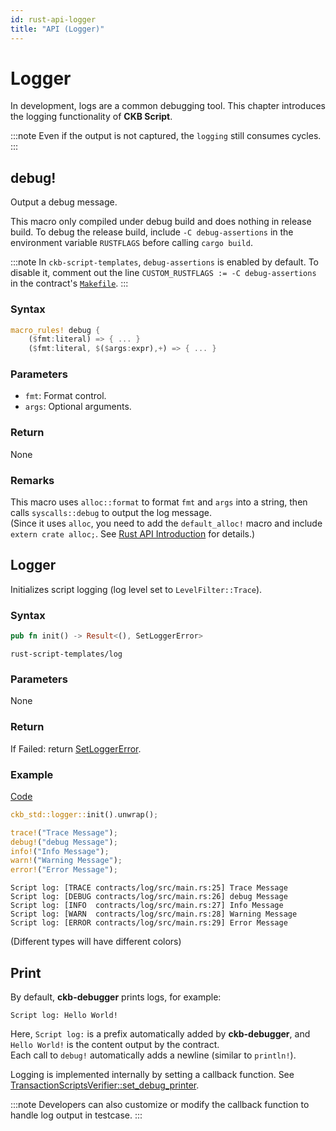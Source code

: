 ```yaml
---
id: rust-api-logger
title: "API (Logger)"
---
```



# Logger

In development, logs are a common debugging tool. This chapter introduces the logging functionality of **CKB Script**.

:::note
Even if the output is not captured, the `logging` still consumes cycles.
:::

## debug!

Output a debug message.

This macro only compiled under debug build and does nothing in release build. To debug the release build, include `-C debug-assertions` in the environment variable `RUSTFLAGS` before calling `cargo build`.

:::note
In `ckb-script-templates`, `debug-assertions` is enabled by default. To disable it, comment out the line `CUSTOM_RUSTFLAGS := -C debug-assertions` in the contract's [`Makefile`](https://github.com/nervosnetwork/docs.nervos.org/blob/v2/examples/rust-script-examples/contracts/log/Makefile#L9).
:::

### Syntax

```rust
macro_rules! debug {
    ($fmt:literal) => { ... }
    ($fmt:literal, $($args:expr),+) => { ... }
```

### Parameters

- `fmt`: Format control.
- `args`: Optional arguments.

### Return

None

### Remarks

This macro uses `alloc::format` to format `fmt` and `args` into a string, then calls `syscalls::debug` to output the log message.  
(Since it uses `alloc`, you need to add the `default_alloc!` macro and include `extern crate alloc;`. See [Rust API Introduction](./rust-api-introduction) for details.)

## Logger

Initializes script logging (log level set to `LevelFilter::Trace`).

### Syntax

```rust
pub fn init() -> Result<(), SetLoggerError>
```

`rust-script-templates/log`

### Parameters

None

### Return

If Failed: return [SetLoggerError](https://docs.rs/log/latest/log/struct.SetLoggerError.html).

### Example

[Code](https://github.com/nervosnetwork/docs.nervos.org/blob/v2/examples/ckb-rust-script/contracts/log/src/main.rs#L25-L29)

```rust
ckb_std::logger::init().unwrap();

trace!("Trace Message");
debug!("debug Message");
info!("Info Message");
warn!("Warning Message");
error!("Error Message");
```

```text
Script log: [TRACE contracts/log/src/main.rs:25] Trace Message
Script log: [DEBUG contracts/log/src/main.rs:26] debug Message
Script log: [INFO  contracts/log/src/main.rs:27] Info Message
Script log: [WARN  contracts/log/src/main.rs:28] Warning Message
Script log: [ERROR contracts/log/src/main.rs:29] Error Message
```

(Different types will have different colors)

## Print

By default, **ckb-debugger** prints logs, for example:

```text
Script log: Hello World!
```

Here, `Script log:` is a prefix automatically added by **ckb-debugger**, and `Hello World!` is the content output by the contract.  
Each call to `debug!` automatically adds a newline (similar to `println!`).

Logging is implemented internally by setting a callback function. See [TransactionScriptsVerifier::set_debug_printer](https://github.com/nervosnetwork/ckb/blob/v0.200.0/script/src/verify.rs#L111).

:::note
Developers can also customize or modify the callback function to handle log output in testcase.
:::
